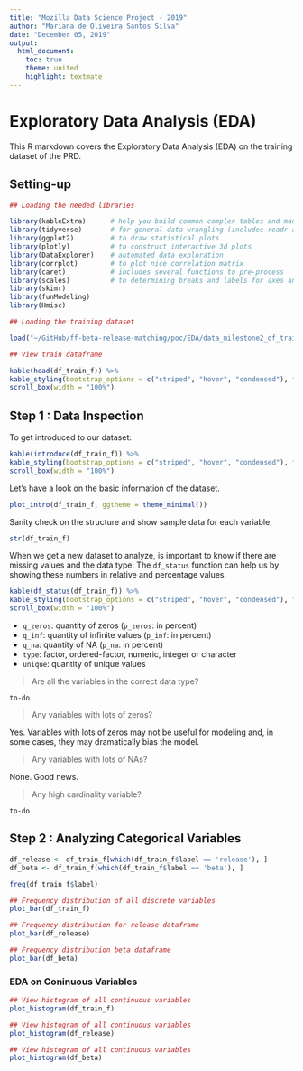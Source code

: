 ```yaml
---
title: "Mozilla Data Science Project - 2019"
author: "Mariana de Oliveira Santos Silva"
date: "December 05, 2019"
output: 
  html_document:
    toc: true
    theme: united
    highlight: textmate
---
```


# Exploratory Data Analysis (EDA) {.tabset}

This R markdown covers the Exploratory Data Analysis (EDA) on the training dataset of the PRD. 

## Setting-up

```r
## Loading the needed libraries

library(kableExtra)      # help you build common complex tables and manipulate table styles
library(tidyverse)       # for general data wrangling (includes readr and dplyr)
library(ggplot2)         # to draw statistical plots 
library(plotly)          # to construct interactive 3d plots
library(DataExplorer)    # automated data exploration
library(corrplot)        # to plot nice correlation matrix
library(caret)           # includes several functions to pre-process
library(scales)          # to determining breaks and labels for axes and legends
library(skimr)
library(funModeling) 
library(Hmisc)
```

```r
## Loading the training dataset

load("~/GitHub/ff-beta-release-matching/poc/EDA/data_milestone2_df_train_validate_20191021.RData")
```

```r
## View train dataframe 

kable(head(df_train_f)) %>%
kable_styling(bootstrap_options = c("striped", "hover", "condensed"), full_width = F) %>%
scroll_box(width = "100%")
```

## Step 1 : Data Inspection

To get introduced to our dataset:

```r
kable(introduce(df_train_f)) %>%
kable_styling(bootstrap_options = c("striped", "hover", "condensed"), full_width = F) %>%
scroll_box(width = "100%")
```


Let's have a look on the basic information of the dataset.

```r
plot_intro(df_train_f, ggtheme = theme_minimal())
```

Sanity check on the structure and show sample data for each variable.

```r
str(df_train_f)
```

When we get a new dataset to analyze, is important to know if there are missing values and the data type. The `df_status` function can help us by showing these numbers in relative and percentage values.

```r
kable(df_status(df_train_f)) %>%
kable_styling(bootstrap_options = c("striped", "hover", "condensed"), full_width = F) %>%
scroll_box(width = "100%")
```

* `q_zeros`: quantity of zeros (`p_zeros`: in percent)
* `q_inf`: quantity of infinite values (`p_inf`: in percent)
* `q_na`: quantity of NA (`p_na`: in percent)
* `type`: factor, ordered-factor, numeric, integer or character
* `unique`: quantity of unique values

> Are all the variables in the correct data type?

`to-do`

<!-- Some variables are encoded as numbers, but they are codes or categories and the models don't handle them in the same way. -->

> Any variables with lots of zeros? 

Yes. Variables with lots of zeros may not be useful for modeling and, in some cases, they may dramatically bias the model.

> Any variables with lots of NAs? 

None. Good news.

> Any high cardinality variable?

`to-do`
<!-- Factor/categorical variables with a high number of different values (~30) tend to do overfitting if the categories have low cardinality. -->

## Step 2 : Analyzing Categorical Variables

```r
df_release <- df_train_f[which(df_train_f$label == 'release'), ]
df_beta <- df_train_f[which(df_train_f$label == 'beta'), ]

freq(df_train_f$label)
```


```r
## Frequency distribution of all discrete variables
plot_bar(df_train_f)
```

```r
## Frequency distribution for release dataframe
plot_bar(df_release)
```

```r
## Frequency distribution beta dataframe
plot_bar(df_beta)
```

### EDA on Coninuous Variables

```r
## View histogram of all continuous variables
plot_histogram(df_train_f)
```

```r
## View histogram of all continuous variables
plot_histogram(df_release)
```

```r
## View histogram of all continuous variables
plot_histogram(df_beta)
```